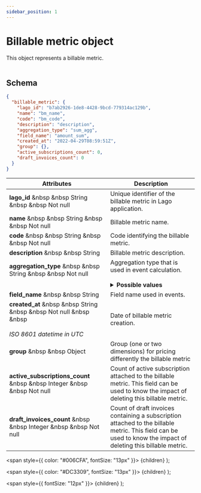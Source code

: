 ```yaml
---
sidebar_position: 1
---
```


# Billable metric object

This object represents a billable metric.<br></br>

## Schema

```json
{
  "billable_metric": {
    "lago_id": "b7ab2926-1de8-4428-9bcd-779314ac129b",
    "name": "bm_name",
    "code": "bm_code",
    "description": "description",
    "aggregation_type": "sum_agg",
    "field_name": "amount_sum",
    "created_at": "2022-04-29T08:59:51Z",
    "group": {},
    "active_subscriptions_count": 0,
    "draft_invoices_count": 0
  }
}
```

| Attributes | Description |
| -----------| ----------- |
| **lago_id** &nbsp &nbsp <Type>String</Type> &nbsp &nbsp <NotNullable>Not null</NotNullable> | Unique identifier of the billable metric in Lago application. |
| **name** &nbsp &nbsp <Type>String</Type> &nbsp &nbsp <NotNullable>Not null</NotNullable> | Billable metric name. |
| **code** &nbsp &nbsp <Type>String</Type> &nbsp &nbsp <NotNullable>Not null</NotNullable> | Code identifying the billable metric. |
| **description** &nbsp &nbsp <Type>String</Type> | Billable metric description. |
| **aggregation_type** &nbsp &nbsp <Type>String</Type> &nbsp &nbsp <NotNullable>Not null</NotNullable><br></br> | Aggregation type that is used in event calculation. <br></br> <details><summary>**Possible values**</summary><div>- `count_agg` (metered)<br></br>- `sum_agg` (metered)<br></br>- `max_agg` (metered)<br></br>- `unique_count_agg` (metered)<br></br>- `recurring_count_agg` (persistent)<div></div></div></details> |
| **field_name** &nbsp &nbsp <Type>String</Type> | Field name used in events. |
| **created_at** &nbsp &nbsp <Type>String</Type> &nbsp &nbsp <NotNullable>Not null</NotNullable> &nbsp &nbsp <br></br><Comment>*ISO 8601 datetime in UTC*</Comment> | Date of billable metric creation. |
| **group** &nbsp &nbsp <Type>Object</Type> | Group (one or two dimensions) for pricing differently the billable metric |
| **active_subscriptions_count** &nbsp &nbsp <Type>Integer</Type> &nbsp &nbsp <NotNullable>Not null</NotNullable> | Count of active subscription attached to the billable metric. This field can be used to know the impact of deleting this billable metric. |
| **draft_invoices_count** &nbsp &nbsp <Type>Integer</Type> &nbsp &nbsp <NotNullable>Not null</NotNullable> | Count of draft invoices containing a subscription attached to the billable metric. This field can be used to know the impact of deleting this billable metric. |


  <span
    style={{
      color: "#006CFA",
      fontSize: "13px"
    }}>
    {children}
  </span>
);

  <span
    style={{
      color: "#DC3309",
      fontSize: "13px"
    }}>
    {children}
  </span>
);

  <span
    style={{
      fontSize: "12px"
    }}>
    {children}
  </span>
);
